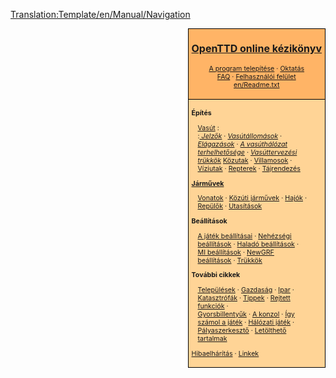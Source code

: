 <noinclude>[[Translation:Template/en/Manual/Navigation]]</noinclude><noinclude>{{hu/Fordítás|Template:en/Manual/Navigation|0}}
</noinclude>
<div style="float:right; padding-left:12px; background:#ffffff;">
<div style="border:1px solid #000000; background:#ffb466; padding:5px; -moz-border-radius-topleft:5px; -moz-border-radius-topright:5px; font-size: 12pt;">
<center><strong><font size="3">[[hu/Manual/Main Page|OpenTTD online kézikönyv]]</font></strong></center>
<div style="font-size: 8pt; text-align: center;">
[[hu/A program telepítése| A program telepítése]] &middot; 
[[hu/Oktatás|Oktatás]]<br />
[[hu/Archive/Community/FAQ| FAQ]] &middot; 
[[hu/Manual/Felhasználói felület| Felhasználói felület]]<br />
[[en/Readme.txt]]
</div>
</div>
<div style="border:1px solid black; border-top-width: 0px; background:#ffd496; padding:5px; -moz-border-radius-bottomleft:5px; -moz-border-radius-bottomright:8px; font-size: 8pt;">

<div style="width: 186px">
'''Építés'''
<div style="margin-left:10px;">
[[hu/Manual/Vasútépítés|Vasút]] : <br />
:''[[hu/Manual/Jelzők| Jelzők]]'' &middot; ''[[hu/Manual/Vasútállomások|Vasútállomások]]'' &middot; ''[[hu/Elágazások|Elágazások]]'' &middot; ''[[hu/Community/Vasúttervezés|A vasúthálózat terhelhetősége]]'' &middot; ''[[hu/Vasúttervezési trükkök| Vasúttervezési trükkök]]''
[[hu/Manual/Közutak építése|Közutak]] &middot; [[hu/Villamosok|Villamosok]] &middot; [[hu/Manual/Víziutak létesítése|Víziutak]] &middot; [[hu/Manual/Repterek építése|Repterek]] &middot; [[hu/Manual/Tájrendezés|Tájrendezés]]
</div>
</div>

<div style="width: 186px">
'''[[hu/Manual/Járművek|Járművek]]'''
<div style="margin-left:10px;">
[[hu/Manual/Vonatok|Vonatok]] &middot; [[hu/Manual/Közúti járművek|Közúti járművek]] &middot; [[hu/Manual/Hajók|Hajók]] &middot;
[[hu/Repülők|Repülők]] &middot; [[hu/Manual/Utasítások|Utasítások]]
</div>
</div>

<div style="width: 186px">
'''Beállítások'''
<div style="margin-left:10px;">
[[hu/Beállítások panel|A játék beállításai]] &middot; [[hu/Nehézségi beállítások| Nehézségi beállítások]] &middot; [[hu/Haladó beállítások| Haladó beállítások]] &middot; [[hu/MI beállítások| MI beállítások]] &middot;
[[hu/Manual/NewGRF|NewGRF beállítások]] &middot; [[hu/Trükkök|Trükkök]]
</div>
</div>

<div style="width: 186px">
'''További cikkek'''<br />
<div style="margin-left:10px;">
[[hu/Manual/Települések|Települések]] &middot; [[hu/Manual/Gazdaság|Gazdaság]] &middot; [[hu/Ipar|Ipar]] &middot;<br />
[[hu/Manual/Katasztrófák|Katasztrófák]] &middot; [[hu/Manual/Tippek|Tippek]] &middot;
[[hu/Manual/Rejtett funkciók| Rejtett funkciók]] &middot;<br /> [[hu/Manual/Gyorsbillentyűk|Gyorsbillentyűk]] &middot;
[[hu/A konzol| A konzol]] &middot; [[hu/Így számol a játék| Így számol a játék]] &middot;
[[hu/Manual/Hálózati játék| Hálózati játék]] &middot; [[hu/Manual/Pályaszerkesztő|Pályaszerkesztő]] &middot;
[[hu/Manual/Letölthető tartalmak| Letölthető tartalmak]]
</div>
</div>

[[hu/Hibaelhárítás|Hibaelhárítás]] &middot; [[hu/Archive/Lists/Linkek|Linkek]]
</div>
</div>
<includeonly>[[Category:hu/Manual/Kézikönyv|{{PAGENAME}}]]</includeonly>